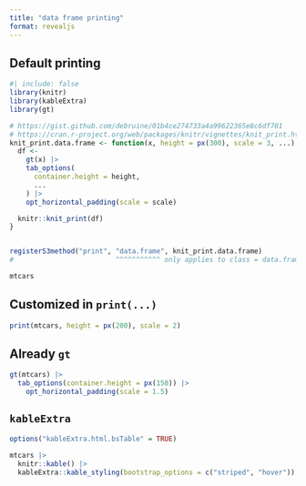 ---
title: "data frame printing"
format: revealjs
---

## Default printing

```{r}
#| include: false
library(knitr)
library(kableExtra)
library(gt)

# https://gist.github.com/debruine/01b4ce274733a4a99622365e8c6df701
# https://cran.r-project.org/web/packages/knitr/vignettes/knit_print.html#customize-printing
knit_print.data.frame <- function(x, height = px(300), scale = 3, ...) {
  df <-
    gt(x) |>
    tab_options(
      container.height = height,
      ...
    ) |>
    opt_horizontal_padding(scale = scale)

  knitr::knit_print(df)
}


registerS3method("print", "data.frame", knit_print.data.frame)
#                         ^^^^^^^^^^^ only applies to class = data.frame
```

```{r}
mtcars
```

## Customized in `print(...)`

```{r}
print(mtcars, height = px(200), scale = 2)
```

## Already `gt`

```{r}
gt(mtcars) |> 
  tab_options(container.height = px(150)) |>
    opt_horizontal_padding(scale = 1.5)
```

## `kableExtra`

```{r}
options("kableExtra.html.bsTable" = TRUE)

mtcars |>
  knitr::kable() |> 
  kableExtra::kable_styling(bootstrap_options = c("striped", "hover"))
```
